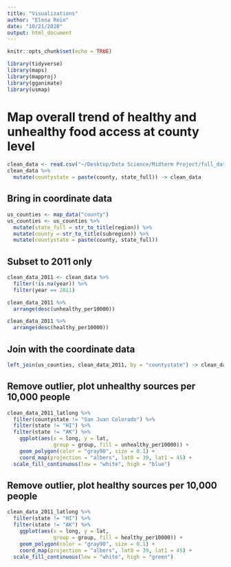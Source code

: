 ```yaml
---
title: "Visualizations"
author: "Elena Rein"
date: "10/21/2020"
output: html_document
---
```


```r
knitr::opts_chunk$set(echo = TRUE)
```

```r
library(tidyverse)
library(maps)  
library(mapproj) 
library(gganimate)
library(usmap)
```
 
# Map overall trend of healthy and unhealthy food access at county level 

```r
clean_data <- read.csv("~/Desktop/Data Science/Midterm Project/full_data_2011_2016.csv")
clean_data %>% 
  mutate(countystate = paste(county, state_full)) -> clean_data
```
 

## Bring in coordinate data 

```r
us_counties <- map_data("county")
us_counties <- us_counties %>% 
  mutate(state_full = str_to_title(region)) %>% 
  mutate(county = str_to_title(subregion)) %>% 
  mutate(countystate = paste(county, state_full))
```

## Subset to 2011 only 

```r
clean_data_2011 <- clean_data %>% 
  filter(!is.na(year)) %>% 
  filter(year == 2011)
```

```r
clean_data_2011 %>% 
  arrange(desc(unhealthy_per10000))
```

```r
clean_data_2011 %>% 
  arrange(desc(healthy_per10000))
```


## Join with the coordinate data 

```r
left_join(us_counties, clean_data_2011, by = "countystate") -> clean_data_2011_latlong
```

## Remove outlier, plot unhealthy sources per 10,000 people 

```r
clean_data_2011_latlong %>%
  filter(countystate != "San Juan Colorado") %>% 
  filter(state != "HI") %>% 
  filter(state != "AK") %>% 
    ggplot(aes(x = long, y = lat, 
               group = group, fill = unhealthy_per10000)) +
    geom_polygon(color = "gray90", size = 0.1) +
    coord_map(projection = "albers", lat0 = 39, lat1 = 45) + 
  scale_fill_continuous(low = "white", high = "blue")
```

## Remove outlier, plot healthy sources per 10,000 people 

```r
clean_data_2011_latlong %>%
  filter(state != "HI") %>% 
  filter(state != "AK") %>% 
    ggplot(aes(x = long, y = lat, 
               group = group, fill = healthy_per10000)) +
    geom_polygon(color = "gray90", size = 0.1) +
    coord_map(projection = "albers", lat0 = 39, lat1 = 45) + 
  scale_fill_continuous(low = "white", high = "green")
```

